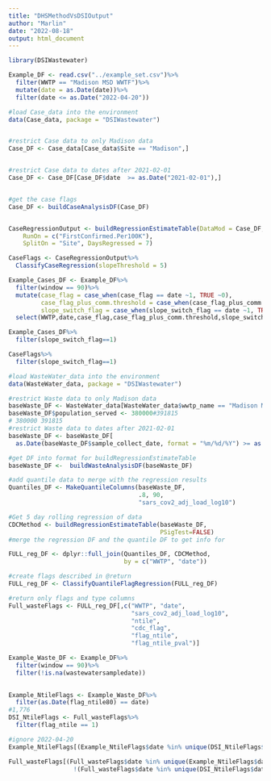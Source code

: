 ```yaml
---
title: "DHSMethodVsDSIOutput"
author: "Marlin"
date: "2022-08-18"
output: html_document
---
```

```r
library(DSIWastewater)
```


```r
Example_DF <- read.csv("../example_set.csv")%>%
  filter(WWTP == "Madison MSD WWTF")%>%
  mutate(date = as.Date(date))%>%
  filter(date <= as.Date("2022-04-20"))
```

```r
#load Case_data into the environment
data(Case_data, package = "DSIWastewater")


#restrict Case data to only Madison data
Case_DF <- Case_data[Case_data$Site == "Madison",]


#restrict Case data to dates after 2021-02-01
Case_DF <- Case_DF[Case_DF$date  >= as.Date("2021-02-01"),]


#get the case flags
Case_DF <- buildCaseAnalysisDF(Case_DF)


CaseRegressionOutput <- buildRegressionEstimateTable(DataMod = Case_DF, 
    RunOn = c("FirstConfirmed.Per100K"),
    SplitOn = "Site", DaysRegressed = 7)

CaseFlags <- CaseRegressionOutput%>%
  ClassifyCaseRegression(slopeThreshold = 5)
```

```r
Example_Cases_DF <- Example_DF%>%
  filter(window == 90)%>%
  mutate(case_flag = case_when(case_flag == date ~1, TRUE ~0),
         case_flag_plus_comm.threshold = case_when(case_flag_plus_comm.threshold == date ~1, TRUE ~0),
         slope_switch_flag = case_when(slope_switch_flag == date ~1, TRUE ~0))%>%
  select(WWTP,date,case_flag,case_flag_plus_comm.threshold,slope_switch_flag)

Example_Cases_DF%>%
  filter(slope_switch_flag==1)

CaseFlags%>%
  filter(slope_switch_flag==1)
```

```r
#load WasteWater_data into the environment
data(WasteWater_data, package = "DSIWastewater")

#restrict Waste data to only Madison data
baseWaste_DF <- WasteWater_data[WasteWater_data$wwtp_name == "Madison MSD WWTF",]
baseWaste_DF$population_served <- 380000#391815
# 380000 391815
#restrict Waste data to dates after 2021-02-01
baseWaste_DF <- baseWaste_DF[
  as.Date(baseWaste_DF$sample_collect_date, format = "%m/%d/%Y") >= as.Date("2021-02-01"),]

#get DF into format for buildRegressionEstimateTable
baseWaste_DF <-  buildWasteAnalysisDF(baseWaste_DF)

#add quantile data to merge with the regression results
Quantiles_DF <- MakeQuantileColumns(baseWaste_DF,
                                    .8, 90,
                                    "sars_cov2_adj_load_log10")

#Get 5 day rolling regression of data
CDCMethod <- buildRegressionEstimateTable(baseWaste_DF, 
                                          PSigTest=FALSE)
#merge the regression DF and the quantile DF to get info for 

FULL_reg_DF <- dplyr::full_join(Quantiles_DF, CDCMethod,
                                by = c("WWTP", "date"))

#create flags described in @return
FULL_reg_DF <- ClassifyQuantileFlagRegression(FULL_reg_DF)

#return only flags and type columns 
Full_wasteFlags <- FULL_reg_DF[,c("WWTP", "date", 
                                  "sars_cov2_adj_load_log10",
                                  "ntile",
                                  "cdc_flag",
                                  "flag_ntile",
                                  "flag_ntile_pval")]

```

```r
Example_Waste_DF <- Example_DF%>%
  filter(window == 90)%>%
  filter(!is.na(wastewatersampledate))

 
Example_NtileFlags <- Example_Waste_DF%>%
  filter(as.Date(flag_ntile80) == date)
#1,776
DSI_NtileFlags <- Full_wasteFlags%>%
  filter(flag_ntile == 1)

#ignore 2022-04-20
Example_NtileFlags[(Example_NtileFlags$date %in% unique(DSI_NtileFlags$date)),]

Full_wasteFlags[(Full_wasteFlags$date %in% unique(Example_NtileFlags$date))&
                  !(Full_wasteFlags$date %in% unique(DSI_NtileFlags$date)),]
```

